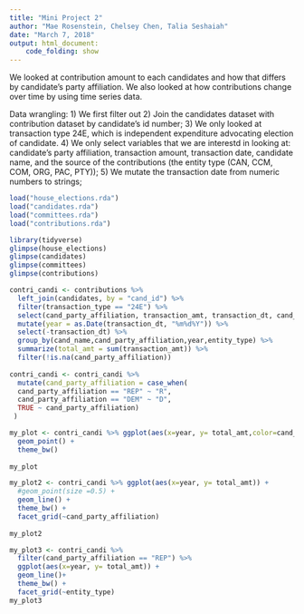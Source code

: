 ```yaml
---
title: "Mini Project 2"
author: "Mae Rosenstein, Chelsey Chen, Talia Seshaiah"
date: "March 7, 2018"
output: html_document:
    code_folding: show
---
```


We looked at contribution amount to each candidates and how that differs by candidate's party affiliation. We also looked at how contributions change over time by using time series data.

Data wrangling:
1) We first filter out
2) Join the candidates dataset with contribution dataset by candidate's id number;
3) We only looked at transaction type 24E, which is independent expenditure advocating election of candidate. 
4) We only select variables that we are interestd in looking at: candidate's party affiliation, transaction amount, transaction date, candidate name, and the source of the contributions (the entity type (CAN, CCM, COM, ORG, PAC, PTY));
5) We mutate the transaction date from numeric numbers to strings;
```r
load("house_elections.rda")
load("candidates.rda")
load("committees.rda")
load("contributions.rda")
```

```r
library(tidyverse)
glimpse(house_elections)
glimpse(candidates)
glimpse(committees)
glimpse(contributions)
```


```r
contri_candi <- contributions %>% 
  left_join(candidates, by = "cand_id") %>%
  filter(transaction_type == "24E") %>%
  select(cand_party_affiliation, transaction_amt, transaction_dt, cand_name, entity_type) %>%
  mutate(year = as.Date(transaction_dt, "%m%d%Y")) %>%
  select(-transaction_dt) %>%
  group_by(cand_name,cand_party_affiliation,year,entity_type) %>%
  summarize(total_amt = sum(transaction_amt)) %>%
  filter(!is.na(cand_party_affiliation))
           
contri_candi <- contri_candi %>%
  mutate(cand_party_affiliation = case_when(
  cand_party_affiliation == "REP" ~ "R",
  cand_party_affiliation == "DEM" ~ "D",
  TRUE ~ cand_party_affiliation)
 )

```

```r
my_plot <- contri_candi %>% ggplot(aes(x=year, y= total_amt,color=cand_party_affiliation)) +
  geom_point() +
  theme_bw()
  
my_plot
```
```r
my_plot2 <- contri_candi %>% ggplot(aes(x=year, y= total_amt)) +
  #geom_point(size =0.5) +
  geom_line() +
  theme_bw() +
  facet_grid(~cand_party_affiliation)
  
my_plot2
```
```r
my_plot3 <- contri_candi %>% 
  filter(cand_party_affiliation == "REP") %>%
  ggplot(aes(x=year, y= total_amt)) +
  geom_line()+
  theme_bw() +
  facet_grid(~entity_type)
my_plot3
```


